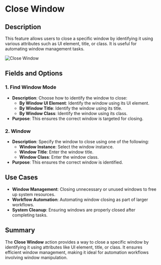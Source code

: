 # Close Window  

## Description

This feature allows users to close a specific window by identifying it using various attributes such as UI element, title, or class. It is useful for automating window management tasks.  

![Close Window](../../assets/ui-automation/close-window.png)  

## Fields and Options  

### 1. **Find Window Mode** 

- **Description**: Choose how to identify the window to close:  
  - **By Window UI Element**: Identify the window using its UI element.  
  - **By Window Title**: Identify the window using its title.  
  - **By Window Class**: Identify the window using its class.  
- **Purpose**: This ensures the correct window is targeted for closing.  

### 2. **Window** 

- **Description**: Specify the window to close using one of the following:  
  - **Window Instance**: Select the window instance.  
  - **Window Title**: Enter the window title.  
  - **Window Class**: Enter the window class.  
- **Purpose**: This ensures the correct window is identified.  

## Use Cases

- **Window Management**: Closing unnecessary or unused windows to free up system resources.  
- **Workflow Automation**: Automating window closing as part of larger workflows.  
- **System Cleanup**: Ensuring windows are properly closed after completing tasks.  

## Summary

The **Close Window** action provides a way to close a specific window by identifying it using attributes like UI element, title, or class. It ensures efficient window management, making it ideal for automation workflows involving window manipulation.  